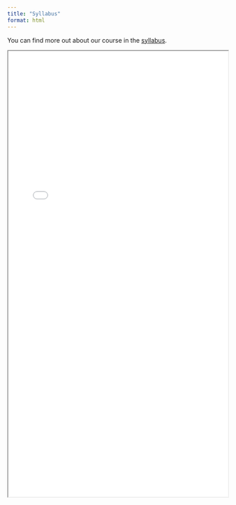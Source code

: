```yaml
---
title: "Syllabus"
format: html
---
```


You can find more out about our course in the <a href="assets/ID529 Syllabus.pdf"/>syllabus</a>.

<iframe src="/assets/ID529 Syllabus.pdf" width="100%" height="1020px">

